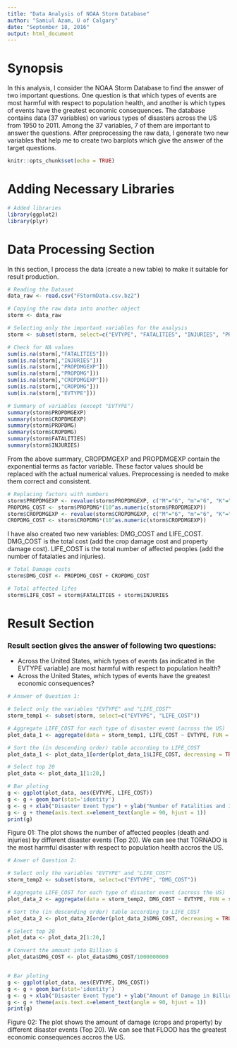 ---
title: "Data Analysis of NOAA Storm Database"
author: "Samiul Azam, U of Calgary"
date: "September 18, 2016"
output: html_document
---

# Synopsis  
In this analysis, I consider the NOAA Storm Database to find the answer of two important questions. One question is that which types of events are most harmful with respect to population health, and another is which types of events have the greatest economic consequences. The database contains data (37 variables) on various types of disasters across the US from 1950 to 2011. Among the 37 variables, 7 of them are important to answer the questions. After preprocessing the raw data, I generate two new variables that help me to create two barplots which give the answer of the target questions.


```{r setup, include=FALSE}
knitr::opts_chunk$set(echo = TRUE)
```

# Adding Necessary Libraries

```{r step1, results="hide"}
# Added libraries
library(ggplot2)
library(plyr)
```

# Data Processing Section  
In this section, I process the data (create a new table) to make it suitable for result production.

```{r step2}
# Reading the Dataset
data_raw <- read.csv("FStormData.csv.bz2")

# Copying the raw data into another object
storm <- data_raw

# Selecting only the important variables for the analysis
storm <- subset(storm, select=c("EVTYPE", "FATALITIES", "INJURIES", "PROPDMGEXP", "PROPDMG", "CROPDMGEXP", "CROPDMG"))

# Check for NA values
sum(is.na(storm[,"FATALITIES"]))
sum(is.na(storm[,"INJURIES"]))
sum(is.na(storm[,"PROPDMGEXP"]))
sum(is.na(storm[,"PROPDMG"]))
sum(is.na(storm[,"CROPDMGEXP"]))
sum(is.na(storm[,"CROPDMG"]))
sum(is.na(storm[,"EVTYPE"]))

# Summary of variables (except "EVTYPE")
summary(storm$PROPDMGEXP)
summary(storm$CROPDMGEXP)
summary(storm$PROPDMG)
summary(storm$CROPDMG)
summary(storm$FATALITIES)
summary(storm$INJURIES)
```
  
From the above summary, CROPDMGEXP and PROPDMGEXP contain the exponential terms as factor variable. These factor values should be replaced with the actual numerical values. Preprocessing is needed to make them correct and consistent.

```{r step3}
# Replacing factors with numbers
storm$PROPDMGEXP <- revalue(storm$PROPDMGEXP, c("M"="6", "m"="6", "K"="3", "B"="9", "+"="1", "?"="1", "h"="2", "H"="2", "-"="1"))
PROPDMG_COST <- storm$PROPDMG*(10^as.numeric(storm$PROPDMGEXP))
storm$CROPDMGEXP <- revalue(storm$CROPDMGEXP, c("M"="6", "m"="6", "K"="3", "B"="9", "k"="3", "?"="1"))
CROPDMG_COST <- storm$CROPDMG*(10^as.numeric(storm$CROPDMGEXP))
```
  
I have also created two new variables: DMG_COST and LIFE_COST. DMG_COST is the total cost (add the crop damage cost and property damage cost). LIFE_COST is the total number of affected peoples (add the number of fatalaties and injuries).

```{r step4}
# Total Damage costs
storm$DMG_COST <- PROPDMG_COST + CROPDMG_COST

# Total affected lifes
storm$LIFE_COST = storm$FATALITIES + storm$INJURIES
```

# Result Section  

### Result section gives the answer of following two questions:  
- Across the United States, which types of events (as indicated in the EVTYPE variable) are most  harmful with respect to population health?
- Across the United States, which types of events have the greatest economic consequences?

```{r step5}
# Answer of Question 1: 

# Select only the variables "EVTYPE" and "LIFE_COST"
storm_temp1 <- subset(storm, select=c("EVTYPE", "LIFE_COST"))

# Aggregate LIFE_COST for each type of disaster event (across the US)
plot_data_1 <- aggregate(data = storm_temp1, LIFE_COST ~ EVTYPE, FUN = sum)

# Sort the (in descending order) table according to LIFE_COST
plot_data_1 <- plot_data_1[order(plot_data_1$LIFE_COST, decreasing = TRUE),]

# Select top 20
plot_data <- plot_data_1[1:20,]

# Bar ploting
g <- ggplot(plot_data, aes(EVTYPE, LIFE_COST))
g <- g + geom_bar(stat='identity')
g <- g + xlab("Disaster Event Type") + ylab("Number of Fatalities and Injuries") + ggtitle( "Top 20 harmful disasters(1950 to November 2011)")
g <- g + theme(axis.text.x=element_text(angle = 90, hjust = 1))
print(g)
```
  
Figure 01: The plot shows the number of affected peoples (death and injuries) by different disaster events (Top 20). We can see that TORNADO is the most harmful disaster with respect to population health accros the US.

```{r step6}
# Anwer of Question 2:

# Select only the variables "EVTYPE" and "LIFE_COST"
storm_temp2 <- subset(storm, select=c("EVTYPE", "DMG_COST"))

# Aggregate LIFE_COST for each type of disaster event (across the US)
plot_data_2 <- aggregate(data = storm_temp2, DMG_COST ~ EVTYPE, FUN = sum)

# Sort the (in descending order) table according to LIFE_COST
plot_data_2 <- plot_data_2[order(plot_data_2$DMG_COST, decreasing = TRUE),]

# Select top 20
plot_data <- plot_data_2[1:20,]

# Convert the amount into Billion $
plot_data$DMG_COST <- plot_data$DMG_COST/1000000000


# Bar ploting
g <- ggplot(plot_data, aes(EVTYPE, DMG_COST))
g <- g + geom_bar(stat='identity')
g <- g + xlab("Disaster Event Type") + ylab("Amount of Damage in Billion $") + ggtitle( "Top 20 economically harmful disasters(1950 to November 2011)")
g <- g + theme(axis.text.x=element_text(angle = 90, hjust = 1))
print(g)
```
  
Figure 02: The plot shows the amount of damage (crops and property) by different disaster events (Top 20). We can see that FLOOD has the greatest economic consequences accros the US.